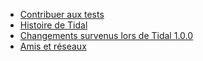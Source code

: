 * [[Contributing tests | Contribuer aux tests]]
* [[History of Tidal | Histoire de Tidal]]
* [[Changes in Tidal 1.0.0 | Changements survenus lors de Tidal 1.0.0]]
* [[Friends and relations | Amis et réseaux]]